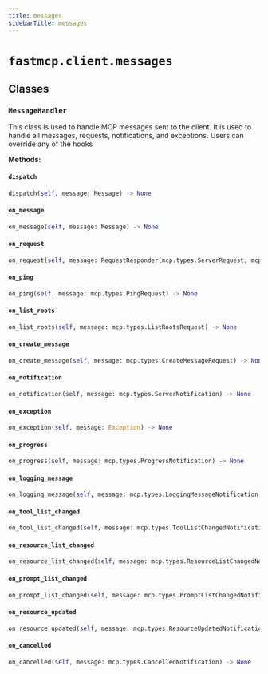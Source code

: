 ```yaml
---
title: messages
sidebarTitle: messages
---
```


# `fastmcp.client.messages`

## Classes

### `MessageHandler` <sup><a href="https://github.com/bhardwajRahul/fastmcp/blob/main/src/fastmcp/client/messages.py#L16" target="_blank"><Icon icon="github" style="width: 14px; height: 14px;" /></a></sup>


This class is used to handle MCP messages sent to the client. It is used to handle all messages,
requests, notifications, and exceptions. Users can override any of the hooks


**Methods:**

#### `dispatch` <sup><a href="https://github.com/bhardwajRahul/fastmcp/blob/main/src/fastmcp/client/messages.py#L30" target="_blank"><Icon icon="github" style="width: 14px; height: 14px;" /></a></sup>

```python
dispatch(self, message: Message) -> None
```

#### `on_message` <sup><a href="https://github.com/bhardwajRahul/fastmcp/blob/main/src/fastmcp/client/messages.py#L74" target="_blank"><Icon icon="github" style="width: 14px; height: 14px;" /></a></sup>

```python
on_message(self, message: Message) -> None
```

#### `on_request` <sup><a href="https://github.com/bhardwajRahul/fastmcp/blob/main/src/fastmcp/client/messages.py#L77" target="_blank"><Icon icon="github" style="width: 14px; height: 14px;" /></a></sup>

```python
on_request(self, message: RequestResponder[mcp.types.ServerRequest, mcp.types.ClientResult]) -> None
```

#### `on_ping` <sup><a href="https://github.com/bhardwajRahul/fastmcp/blob/main/src/fastmcp/client/messages.py#L82" target="_blank"><Icon icon="github" style="width: 14px; height: 14px;" /></a></sup>

```python
on_ping(self, message: mcp.types.PingRequest) -> None
```

#### `on_list_roots` <sup><a href="https://github.com/bhardwajRahul/fastmcp/blob/main/src/fastmcp/client/messages.py#L85" target="_blank"><Icon icon="github" style="width: 14px; height: 14px;" /></a></sup>

```python
on_list_roots(self, message: mcp.types.ListRootsRequest) -> None
```

#### `on_create_message` <sup><a href="https://github.com/bhardwajRahul/fastmcp/blob/main/src/fastmcp/client/messages.py#L88" target="_blank"><Icon icon="github" style="width: 14px; height: 14px;" /></a></sup>

```python
on_create_message(self, message: mcp.types.CreateMessageRequest) -> None
```

#### `on_notification` <sup><a href="https://github.com/bhardwajRahul/fastmcp/blob/main/src/fastmcp/client/messages.py#L91" target="_blank"><Icon icon="github" style="width: 14px; height: 14px;" /></a></sup>

```python
on_notification(self, message: mcp.types.ServerNotification) -> None
```

#### `on_exception` <sup><a href="https://github.com/bhardwajRahul/fastmcp/blob/main/src/fastmcp/client/messages.py#L94" target="_blank"><Icon icon="github" style="width: 14px; height: 14px;" /></a></sup>

```python
on_exception(self, message: Exception) -> None
```

#### `on_progress` <sup><a href="https://github.com/bhardwajRahul/fastmcp/blob/main/src/fastmcp/client/messages.py#L97" target="_blank"><Icon icon="github" style="width: 14px; height: 14px;" /></a></sup>

```python
on_progress(self, message: mcp.types.ProgressNotification) -> None
```

#### `on_logging_message` <sup><a href="https://github.com/bhardwajRahul/fastmcp/blob/main/src/fastmcp/client/messages.py#L100" target="_blank"><Icon icon="github" style="width: 14px; height: 14px;" /></a></sup>

```python
on_logging_message(self, message: mcp.types.LoggingMessageNotification) -> None
```

#### `on_tool_list_changed` <sup><a href="https://github.com/bhardwajRahul/fastmcp/blob/main/src/fastmcp/client/messages.py#L105" target="_blank"><Icon icon="github" style="width: 14px; height: 14px;" /></a></sup>

```python
on_tool_list_changed(self, message: mcp.types.ToolListChangedNotification) -> None
```

#### `on_resource_list_changed` <sup><a href="https://github.com/bhardwajRahul/fastmcp/blob/main/src/fastmcp/client/messages.py#L110" target="_blank"><Icon icon="github" style="width: 14px; height: 14px;" /></a></sup>

```python
on_resource_list_changed(self, message: mcp.types.ResourceListChangedNotification) -> None
```

#### `on_prompt_list_changed` <sup><a href="https://github.com/bhardwajRahul/fastmcp/blob/main/src/fastmcp/client/messages.py#L115" target="_blank"><Icon icon="github" style="width: 14px; height: 14px;" /></a></sup>

```python
on_prompt_list_changed(self, message: mcp.types.PromptListChangedNotification) -> None
```

#### `on_resource_updated` <sup><a href="https://github.com/bhardwajRahul/fastmcp/blob/main/src/fastmcp/client/messages.py#L120" target="_blank"><Icon icon="github" style="width: 14px; height: 14px;" /></a></sup>

```python
on_resource_updated(self, message: mcp.types.ResourceUpdatedNotification) -> None
```

#### `on_cancelled` <sup><a href="https://github.com/bhardwajRahul/fastmcp/blob/main/src/fastmcp/client/messages.py#L125" target="_blank"><Icon icon="github" style="width: 14px; height: 14px;" /></a></sup>

```python
on_cancelled(self, message: mcp.types.CancelledNotification) -> None
```
